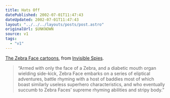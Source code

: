 ```yaml
---
title: Hats Off
datePublished: 2002-07-01T11:47:43
dateUpdated: 2002-07-01T11:47:43
layout: "../../../layouts/posts/post.astro"
originalUrl: $UNKNOWN
source: v1
tags:
  - "v1"
---
```


[The Zebra Face cartoons][1], from [Invisible Spies][2].

> &#8220;Armed with only the face of a Zebra, and a diabetic mouth organ wielding side-kick, Zebra Face embarks on a series of eliptical adventures, battle rhyming with a host of baddies most of which boast similarly useless superhero characteristics, and who eventually succumb to Zebra Faces&#8217; supreme rhyming abilities and stripy body.&#8221;

[1]: http://www.invisiblespies.com/zebraface/zebintro.html
[2]: http://www.invisiblespies.com/ "Invisible Spies Records"
